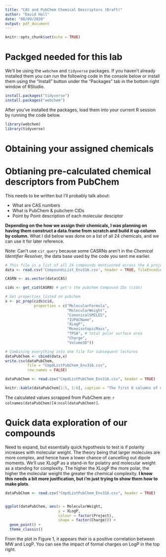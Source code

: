 ---
title: "CAS and PubChem Chemical Descriptors (Draft)"
author: "David Hall"
date: "08/09/2020"
output: pdf_document
---

```{r setup, include=FALSE}
knitr::opts_chunk$set(echo = TRUE)
```


# Packged needed for this lab

We'll be using the `webchem` and `tidyverse` packages. If you haven't already installed them you can run the following code in the console below or install them using the "Install" button under the "Packages" tab in the bottom right window of RStudio. 

```{r, eval = FALSE}
install.packages("tidyverse")
install.packages("webchem")

```

After you've installed the packages, load them into your current R session by running the code below. 

```{r, echo = TRUE, message = FALSE }
library(webchem) 
library(tidyverse)
```

# Obtaining your assigned chemicals

# Obtianing pre-calculated chemical descriptors from PubChem

This needs to be written but I'll probably talk about:

- What are CAS numbers
- What is PubChem & pubchem CIDs
- Point by Point description of each molecular desciptor

**Depending on the how we assign their chemicals, I was planning on having them construct a data.frame from scratch and build it up column by column.** What I did below was done on a list of all 24 chemicals, and we can use it for later reference. 

Note: Can't use  `cir_query` because some CASRNs aren't in the *Chemical Identifier Resolver*, the data base used by the code you sent me earlier. 

```{r, eval = FALSE}
# This file is a list of all 24 compounds mentionned across the 4 projects. 
data <- read.csv('CompoundsList_Env316.csv', header = TRUE, fileEncoding="UTF-8-BOM")

CASRN <- as.vector(data$CAS)

cids <- get_cid(CASRN) # get's the pubchem Compound IDs (cids)

# Get properties listed on pubchem 
x <- pc_prop(cids$cid,
             properties = c("MolecularFormula",
                            "MolecularWeight",
                            "CanonicalSMILES",
                            "IUPACName",
                            "XLogP",
                            "MonoisotopicMass",
                            "TPSA", # total polar surface area
                            "Charge",
                            "Volume3D"))

# Combining everything into one file for subsequent lectures
dataPubChem <- cbind(data,x)
write.csv(dataPubChem, 
          file = "CmpdListPubChem_Env316.csv",
          row.names = FALSE)
```

```{r, echo = FALSE, message=FALSE}

dataPubChem <- read.csv("CmpdListPubChem_Env316.csv", header = TRUE)

knitr::kable(dataPubChem[1:5, 1:6], caption = "The first 6 columns of our compound chemical descriptors data frame.")


```

The calculated values scrapped from PubChem are: ``r colnames(dataPubChem)[4:ncol(dataPubChem)]``. 

# Quick data exploration of our compounds

Need to expand, but essentially quick hypothesis to test is if polarity increases with molecular weight.  The theory being that larger molecules are more complex, and hence have a lower chance of cancelling out dipole moments. We'll use XLogP as a stand-in for polatiry and molecular weight as a standing for complexity. The higher the XLogP the more polar, the higher the molecular weight the greater the chemical complexity. **I know this needs a bit more justfication, but i'm just trying to show them how to make plots**. 


```{r, cap = "Plot of molecular weight vs LogP. Note the impact of formal charges on solubility."}
dataPubChem <- read.csv("CmpdListPubChem_Env316.csv", header = TRUE)


ggplot(dataPubChem, aes(x = MolecularWeight, 
                        y = XLogP, 
                        colour = factor(Project),
                        shape = factor(Charge))) +
  geom_point() +
  theme_classic()

```

From the plot in Figure 1, it appears their is a positive correlation between MW and LogP. You can see the impact of formal charges on LogP in the top right. 